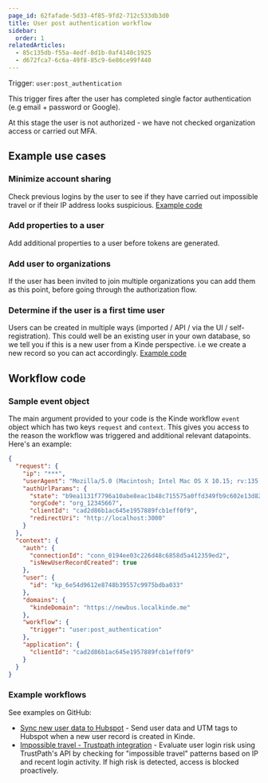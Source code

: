 ```yaml
---
page_id: 62fafade-5d33-4f85-9fd2-712c533db3d0
title: User post authentication workflow
sidebar:
  order: 1
relatedArticles:
  - 85c135db-f55a-4edf-8d1b-0af4140c1925
  - d672fca7-6c6a-49f8-85c9-6e86ce99f440
---
```


Trigger: `user:post_authentication`

This trigger fires after the user has completed single factor authentication (e.g email + password or Google).

<Aside type="warning">

At this stage the user is not authorized - we have not checked organization access or carried out MFA.

</Aside>

## Example use cases

### Minimize account sharing

Check previous logins by the user to see if they have carried out impossible travel or if their IP address looks suspicious. [Example code](https://github.com/kinde-starter-kits/workflow-examples/blob/main/postUserAuthentication/impossibleTravelWorkflow.ts)

### Add properties to a user

Add additional properties to a user before tokens are generated.

### Add user to organizations

If the user has been invited to join multiple organizations you can add them as this point, before going through the authorization flow.

### Determine if the user is a first time user

Users can be created in multiple ways (imported / API / via the UI / self-registration). This could well be an existing user in your own database, so we tell you if this is a new user from a Kinde perspective. i.e we create a new record so you can act accordingly. [Example code](https://github.com/kinde-starter-kits/workflow-examples/blob/main/postUserAuthentication/syncNewUserToHubspotWorkflow.ts)

## Workflow code

### Sample event object

The main argument provided to your code is the Kinde workflow `event` object which has two keys `request` and `context`. This gives you access to the reason the workflow was triggered and additional relevant datapoints. Here's an example:

```json
{
  "request": {
    "ip": "***",
    "userAgent": "Mozilla/5.0 (Macintosh; Intel Mac OS X 10.15; rv:135.0) Gecko/20100101 Firefox/135.0",
    "authUrlParams": {
      "state": "b9ea1131f7796a10abe8eac1b48c715575a0ffd349fb9c602e13d824",
      "orgCode": "org_12345667",
      "clientId": "cad2d86b1ac645e1957889fcb1eff0f9",
      "redirectUri": "http://localhost:3000"
    }
  },
  "context": {
    "auth": {
      "connectionId": "conn_0194ee03c226d48c6858d5a412359ed2",
      "isNewUserRecordCreated": true
    },
    "user": {
      "id": "kp_6e54d9612e8748b39557c9975bdba033"
    },
    "domains": {
      "kindeDomain": "https://newbus.localkinde.me"
    },
    "workflow": {
      "trigger": "user:post_authentication"
    },
    "application": {
      "clientId": "cad2d86b1ac645e1957889fcb1eff0f9"
    }
  }
}
```

### Example workflows

See examples on GitHub:

- [Sync new user data to Hubspot](https://github.com/kinde-starter-kits/workflow-examples/blob/main/postUserAuthentication/syncNewUserToHubspotWorkflow.ts) - Send user data and UTM tags to Hubspot when a new user record is created in Kinde.
- [Impossible travel - Trustpath integration](https://github.com/kinde-starter-kits/workflow-examples/blob/main/postUserAuthentication/impossibleTravelWorkflow.ts) - Evaluate user login risk using TrustPath's API by checking for "impossible travel" patterns based on IP and recent login activity. If high risk is detected, access is blocked proactively.
